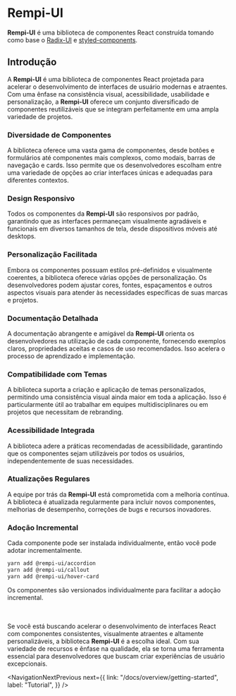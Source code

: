 # Rempi-UI

<strong>Rempi-UI</strong> é uma biblioteca de componentes React construída tomando
como base o [Radix-UI](https://www.radix-ui.com/primitives) e [styled-components](https://styled-components.com/).

## Introdução

A <strong>Rempi-UI</strong> é uma biblioteca de componentes React
projetada para acelerar o desenvolvimento de interfaces de usuário modernas
e atraentes. Com uma ênfase na consistência visual, acessibilidade, usabilidade
e personalização, a <strong>Rempi-UI</strong> oferece um conjunto diversificado
de componentes reutilizáveis que se integram perfeitamente em uma ampla variedade
de projetos. <br />

### Diversidade de Componentes

A biblioteca oferece uma vasta gama de componentes, desde botões e formulários
até componentes mais complexos, como modais, barras de navegação e cards. Isso 
permite que os desenvolvedores escolham entre uma variedade de opções ao criar 
interfaces únicas e adequadas para diferentes contextos.

### Design Responsivo

Todos os componentes da <strong>Rempi-UI</strong> são responsivos por padrão, garantindo
que as interfaces permaneçam visualmente agradáveis e funcionais em diversos tamanhos de
tela, desde dispositivos móveis até desktops.

### Personalização Facilitada

Embora os componentes possuam estilos pré-definidos e visualmente coerentes, a biblioteca
oferece várias opções de personalização. Os desenvolvedores podem ajustar cores, fontes,
espaçamentos e outros aspectos visuais para atender às necessidades específicas de suas marcas
e projetos.

### Documentação Detalhada

A documentação abrangente e amigável da <strong>Rempi-UI</strong> orienta os desenvolvedores
na utilização de cada componente, fornecendo exemplos claros, propriedades aceitas e casos
de uso recomendados. Isso acelera o processo de aprendizado e implementação.

### Compatibilidade com Temas

A biblioteca suporta a criação e aplicação de temas personalizados, permitindo uma consistência
visual ainda maior em toda a aplicação. Isso é particularmente útil ao trabalhar em equipes
multidisciplinares ou em projetos que necessitam de rebranding.

### Acessibilidade Integrada

A biblioteca adere a práticas recomendadas de acessibilidade, garantindo que os componentes
sejam utilizáveis por todos os usuários, independentemente de suas necessidades.

### Atualizações Regulares

A equipe por trás da <strong>Rempi-UI</strong> está comprometida com a melhoria contínua.
A biblioteca é atualizada regularmente para incluir novos componentes, melhorias de desempenho,
correções de bugs e recursos inovadores.

### Adoção Incremental

Cada componente pode ser instalada individualmente, então você pode adotar incrementalmente.

```bash
yarn add @rempi-ui/accordion
yarn add @rempi-ui/callout
yarn add @rempi-ui/hover-card
```

Os componentes são versionados individualmente para facilitar a adoção incremental.

<br />
<br />
Se você está buscando acelerar o desenvolvimento de interfaces React com
componentes consistentes, visualmente atraentes e altamente personalizáveis, a
biblioteca <strong>Rempi-UI</strong> é a escolha ideal. Com sua variedade de recursos
e ênfase na qualidade, ela se torna uma ferramenta essencial para desenvolvedores
que buscam criar experiências de usuário excepcionais.

<NavigationNextPrevious
  next={{
    link: "/docs/overview/getting-started",
    label: "Tutorial",
  }}
/>

<EditThisPage url="overview/pt-BR/introduction.mdx" />
